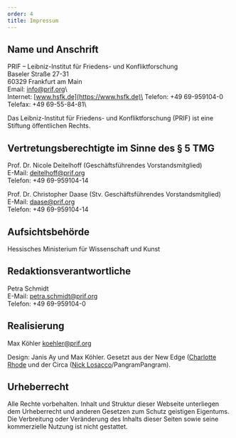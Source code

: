 ```yaml
---
order: 4
title: Impressum
---
```


## Name und Anschrift

PRIF – Leibniz-Institut für Friedens- und Konfliktforschung\
Baseler Straße 27-31\
60329 Frankfurt am Main\
Email: [info@prif.org](mailto:info@prif.org)\  
Internet: [www.hsfk.de](https://www.hsfk.de)\
Telefon: +49 69-959104-0\
Telefax: +49 69-55-84-81\

Das Leibniz-Institut für Friedens- und Konfliktforschung (PRIF) ist eine Stiftung öffentlichen Rechts. 

## Vertretungsberechtigte im Sinne des § 5 TMG 

Prof. Dr. Nicole Deitelhoff (Geschäftsführendes Vorstandsmitglied)\
E-Mail: [deitelhoff@prif.org](mailto:deitelhoff@prif.org)\
Telefon: +49 69-959104-14

Prof. Dr. Christopher Daase (Stv. Geschäftsführendes Vorstandsmitglied)\
E-Mail: [daase@prif.org](mailto:daase@prif.org)\
Telefon: +49 69-959104-14 

## Aufsichtsbehörde

Hessisches Ministerium für Wissenschaft und Kunst 

## Redaktionsverantwortliche

Petra Schmidt\
E-Mail: [petra.schmidt@prif.org](mailto:petra.schmidt@prif.org)\
Telefon: +49 69-959104-0

## Realisierung

Max Köhler
[koehler@prif.org](mailto:koehler@prif.org)

Design: Janis Ay und Max Köhler. Gesetzt aus der New Edge ([Charlotte Rhode](https://charlotterohde.de/typefaces/) und der Circa ([Nick Losacco](https://www.nicklosacco.com/)/PangramPangram).

## Urheberrecht

Alle Rechte vorbehalten. Inhalt und Struktur dieser Webseite unterliegen dem Urheberrecht und anderen Gesetzen zum Schutz geistigen Eigentums. Die Verbreitung oder Veränderung des Inhalts dieser Seiten sowie seine kommerzielle Nutzung ist nicht gestattet.
